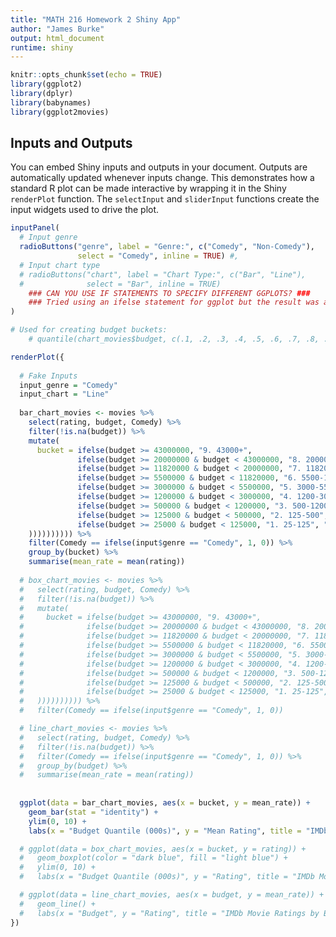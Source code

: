 ```yaml
---
title: "MATH 216 Homework 2 Shiny App"
author: "James Burke"
output: html_document
runtime: shiny
---
```


```r
knitr::opts_chunk$set(echo = TRUE)
library(ggplot2)
library(dplyr)
library(babynames)
library(ggplot2movies)
```


## Inputs and Outputs

You can embed Shiny inputs and outputs in your document. Outputs are automatically updated whenever inputs change.  This demonstrates how a standard R plot can be made interactive by wrapping it in the Shiny `renderPlot` function. The `selectInput` and `sliderInput` functions create the input widgets used to drive the plot.

```r
inputPanel(
  # Input genre
  radioButtons("genre", label = "Genre:", c("Comedy", "Non-Comedy"), 
               select = "Comedy", inline = TRUE) #,
  # Input chart type
  # radioButtons("chart", label = "Chart Type:", c("Bar", "Line"), 
  #              select = "Bar", inline = TRUE)
    ### CAN YOU USE IF STATEMENTS TO SPECIFY DIFFERENT GGPLOTS? ###
    ### Tried using an ifelse statement for ggplot but the result was a table output in the console
)

# Used for creating budget buckets: 
    # quantile(chart_movies$budget, c(.1, .2, .3, .4, .5, .6, .7, .8, .9, 1))

renderPlot({
  
  # Fake Inputs
  input_genre = "Comedy"
  input_chart = "Line"
  
  bar_chart_movies <- movies %>%
    select(rating, budget, Comedy) %>%
    filter(!is.na(budget)) %>%
    mutate(
      bucket = ifelse(budget >= 43000000, "9. 43000+",
               ifelse(budget >= 20000000 & budget < 43000000, "8. 20000-43000",
               ifelse(budget >= 11820000 & budget < 20000000, "7. 11820-20000",
               ifelse(budget >= 5500000 & budget < 11820000, "6. 5500-11820",
               ifelse(budget >= 3000000 & budget < 5500000, "5. 3000-5500",
               ifelse(budget >= 1200000 & budget < 3000000, "4. 1200-3000",
               ifelse(budget >= 500000 & budget < 1200000, "3. 500-1200",
               ifelse(budget >= 125000 & budget < 500000, "2. 125-500",
               ifelse(budget >= 25000 & budget < 125000, "1. 25-125", "0. 0-25"
    )))))))))) %>%
    filter(Comedy == ifelse(input$genre == "Comedy", 1, 0)) %>%
    group_by(bucket) %>%
    summarise(mean_rate = mean(rating))
  
  # box_chart_movies <- movies %>%
  #   select(rating, budget, Comedy) %>%
  #   filter(!is.na(budget)) %>%
  #   mutate(
  #     bucket = ifelse(budget >= 43000000, "9. 43000+",
  #              ifelse(budget >= 20000000 & budget < 43000000, "8. 20000-43000",
  #              ifelse(budget >= 11820000 & budget < 20000000, "7. 11820-20000",
  #              ifelse(budget >= 5500000 & budget < 11820000, "6. 5500-11820",
  #              ifelse(budget >= 3000000 & budget < 5500000, "5. 3000-5500",
  #              ifelse(budget >= 1200000 & budget < 3000000, "4. 1200-3000",
  #              ifelse(budget >= 500000 & budget < 1200000, "3. 500-1200",
  #              ifelse(budget >= 125000 & budget < 500000, "2. 125-500",
  #              ifelse(budget >= 25000 & budget < 125000, "1. 25-125", "0. 0-25"
  #   )))))))))) %>%
  #   filter(Comedy == ifelse(input$genre == "Comedy", 1, 0))

  # line_chart_movies <- movies %>%
  #   select(rating, budget, Comedy) %>%
  #   filter(!is.na(budget)) %>%
  #   filter(Comedy == ifelse(input$genre == "Comedy", 1, 0)) %>%
  #   group_by(budget) %>%
  #   summarise(mean_rate = mean(rating))
    
  
  ggplot(data = bar_chart_movies, aes(x = bucket, y = mean_rate)) +
    geom_bar(stat = "identity") +
    ylim(0, 10) +
    labs(x = "Budget Quantile (000s)", y = "Mean Rating", title = "IMDb Movie Ratings by Budget")

  # ggplot(data = box_chart_movies, aes(x = bucket, y = rating)) +
  #   geom_boxplot(color = "dark blue", fill = "light blue") +
  #   ylim(0, 10) +
  #   labs(x = "Budget Quantile (000s)", y = "Rating", title = "IMDb Movie Ratings by Budget")

  # ggplot(data = line_chart_movies, aes(x = budget, y = mean_rate)) + 
  #   geom_line() +
  #   labs(x = "Budget", y = "Rating", title = "IMDb Movie Ratings by Budget")
})
```
